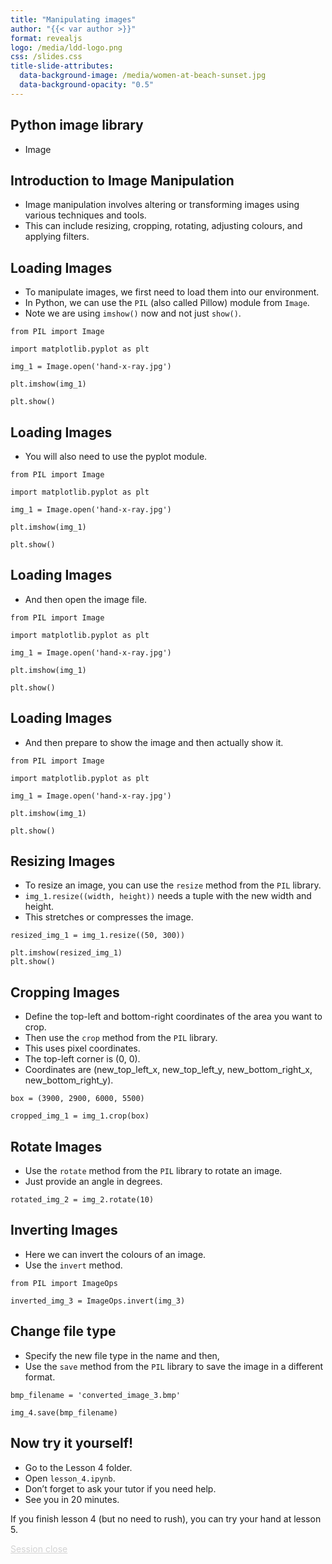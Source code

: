 ```yaml
---
title: "Manipulating images"
author: "{{< var author >}}"
format: revealjs
logo: /media/ldd-logo.png
css: /slides.css
title-slide-attributes:
  data-background-image: /media/women-at-beach-sunset.jpg
  data-background-opacity: "0.5"
---
```


## Python image library

- Image

## Introduction to Image Manipulation

- Image manipulation involves altering or transforming images using various techniques and tools.
- This can include resizing, cropping, rotating, adjusting colours, and applying filters.

## Loading Images

- To manipulate images, we first need to load them into our environment.
- In Python, we can use the `PIL` (also called Pillow) module from `Image`.
- Note we are using `imshow()` now and not just `show()`.

```.python
from PIL import Image

import matplotlib.pyplot as plt

img_1 = Image.open('hand-x-ray.jpg')

plt.imshow(img_1)

plt.show()
```

## Loading Images

- You will also need to use the pyplot module.

```.python
from PIL import Image

import matplotlib.pyplot as plt

img_1 = Image.open('hand-x-ray.jpg')

plt.imshow(img_1)

plt.show()
```

## Loading Images

- And then open the image file.

```.python
from PIL import Image

import matplotlib.pyplot as plt

img_1 = Image.open('hand-x-ray.jpg')

plt.imshow(img_1)

plt.show()
```

## Loading Images {background-image="/media/two-spotlights.jpg" background-opacity="0.4"}

- And then prepare to show the image and then actually show it.

```.python
from PIL import Image

import matplotlib.pyplot as plt

img_1 = Image.open('hand-x-ray.jpg')

plt.imshow(img_1)

plt.show()
```

## Resizing Images {background-image="/media/two-tape-measures.jpg" background-opacity="0.4"}

- To resize an image, you can use the `resize` method from the `PIL` library.
- `img_1.resize((width, height))` needs a tuple with the new width and height.
- This stretches or compresses the image.

```.python
resized_img_1 = img_1.resize((50, 300))

plt.imshow(resized_img_1)
plt.show()
```

## Cropping Images {background-image="/media/yin-yang-hands.jpg" background-opacity="0.4"}

- Define the top-left and bottom-right coordinates of the area you want to crop.
- Then use the `crop` method from the `PIL` library.
- This uses pixel coordinates.
- The top-left corner is (0, 0).
- Coordinates are (new_top_left_x, new_top_left_y, new_bottom_right_x, new_bottom_right_y).

```.python
box = (3900, 2900, 6000, 5500)

cropped_img_1 = img_1.crop(box)
```

## Rotate Images {background-image="/media/spirit-level.jpg" background-opacity="0.4"}

- Use the `rotate` method from the `PIL` library to rotate an image.
- Just provide an angle in degrees.

```.python
rotated_img_2 = img_2.rotate(10)
```

## Inverting Images {background-image="/media/inverted-landscape-glass-sphere.jpg" background-opacity="0.4"}

- Here we can invert the colours of an image.
- Use the `invert` method.

```.python
from PIL import ImageOps

inverted_img_3 = ImageOps.invert(img_3)
```

## Change file type {background-image="/media/file-cabinets-old.jpg" background-opacity="0.4"}

- Specify the new file type in the name and then,
- Use the `save` method from the `PIL` library to save the image in a different format.

```.python
bmp_filename = 'converted_image_3.bmp'

img_4.save(bmp_filename)
```

## Now try it yourself!

- Go to the Lesson 4 folder.
- Open `lesson_4.ipynb`.
- Don't forget to ask your tutor if you need help.
- See you in 20 minutes.

If you finish lesson 4 (but no need to rush), you can try your hand at lesson 5.

```{=html}
<div class="bottom-right">
    <a href="https://letsdodigital.org/learn/learn-python/module-3/6-session-close.html" style="color: lightgrey;">Session close</a>
</div>
```
